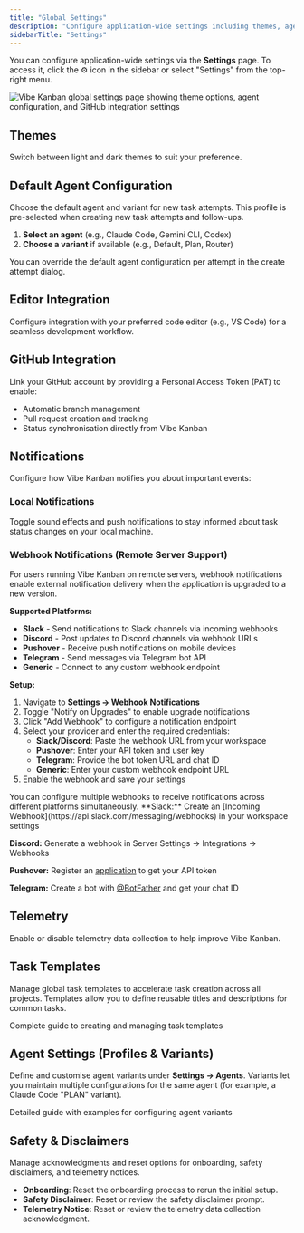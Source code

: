 ```yaml
---
title: "Global Settings"
description: "Configure application-wide settings including themes, agents, GitHub integration, and more"
sidebarTitle: "Settings"
---
```


You can configure application-wide settings via the **Settings** page. To access it, click the ⚙️ icon in the sidebar or select "Settings" from the top-right menu.

<Frame>
<img src="/images/vk-settings.png" alt="Vibe Kanban global settings page showing theme options, agent configuration, and GitHub integration settings" />
</Frame>

## Themes

Switch between light and dark themes to suit your preference.

## Default Agent Configuration

Choose the default agent and variant for new task attempts. This profile is pre-selected when creating new task attempts and follow-ups.

1. **Select an agent** (e.g., Claude Code, Gemini CLI, Codex)
2. **Choose a variant** if available (e.g., Default, Plan, Router)

<Tip>
You can override the default agent configuration per attempt in the create attempt dialog.
</Tip>

## Editor Integration

Configure integration with your preferred code editor (e.g., VS Code) for a seamless development workflow.

## GitHub Integration

Link your GitHub account by providing a Personal Access Token (PAT) to enable:

- Automatic branch management
- Pull request creation and tracking
- Status synchronisation directly from Vibe Kanban

## Notifications

Configure how Vibe Kanban notifies you about important events:

### Local Notifications
Toggle sound effects and push notifications to stay informed about task status changes on your local machine.

### Webhook Notifications (Remote Server Support)
For users running Vibe Kanban on remote servers, webhook notifications enable external notification delivery when the application is upgraded to a new version.

**Supported Platforms:**
- **Slack** - Send notifications to Slack channels via incoming webhooks
- **Discord** - Post updates to Discord channels via webhook URLs
- **Pushover** - Receive push notifications on mobile devices
- **Telegram** - Send messages via Telegram bot API
- **Generic** - Connect to any custom webhook endpoint

**Setup:**
1. Navigate to **Settings → Webhook Notifications**
2. Toggle "Notify on Upgrades" to enable upgrade notifications
3. Click "Add Webhook" to configure a notification endpoint
4. Select your provider and enter the required credentials:
   - **Slack/Discord**: Paste the webhook URL from your workspace
   - **Pushover**: Enter your API token and user key
   - **Telegram**: Provide the bot token URL and chat ID
   - **Generic**: Enter your custom webhook endpoint URL
5. Enable the webhook and save your settings

<Tip>
You can configure multiple webhooks to receive notifications across different platforms simultaneously.
</Tip>

<Card title="Webhook Setup Guides" icon="webhook">
  **Slack:** Create an [Incoming Webhook](https://api.slack.com/messaging/webhooks) in your workspace settings

  **Discord:** Generate a webhook in Server Settings → Integrations → Webhooks

  **Pushover:** Register an [application](https://pushover.net/apps/build) to get your API token

  **Telegram:** Create a bot with [@BotFather](https://t.me/botfather) and get your chat ID
</Card>

## Telemetry

Enable or disable telemetry data collection to help improve Vibe Kanban.

## Task Templates

Manage global task templates to accelerate task creation across all projects. Templates allow you to define reusable titles and descriptions for common tasks.

<Card title="Learn more about task templates" icon="clone" href="/configuration-customisation/creating-task-templates">
  Complete guide to creating and managing task templates
</Card>

## Agent Settings (Profiles & Variants)

Define and customise agent variants under **Settings → Agents**. Variants let you maintain multiple configurations for the same agent (for example, a Claude Code "PLAN" variant).

<Card title="Agent Profiles & Variants" icon="robot" href="/configuration-customisation/agent-configurations">
  Detailed guide with examples for configuring agent variants
</Card>

## Safety & Disclaimers

Manage acknowledgments and reset options for onboarding, safety disclaimers, and telemetry notices.

- **Onboarding**: Reset the onboarding process to rerun the initial setup.
- **Safety Disclaimer**: Reset or review the safety disclaimer prompt.
- **Telemetry Notice**: Reset or review the telemetry data collection acknowledgment.
